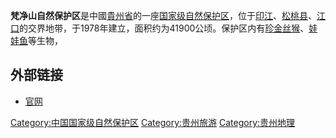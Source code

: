 {{expand|time=2016-03-02T07:05:29+00:00}}
{{unreferenced|time=2016-03-02T07:05:29+00:00}}
{{Coord|27|49|N|108|45|E|region:ES-AR_type:city(1462)_source:cawiki|display=title}}
{{Infobox_protected_area | name = 梵净山自然保护区
|map=China Guizhou
|map_caption=在贵州的位置
  | iucn_category = 
| photo =
| photo_caption = 
| photo_width = 
  | location = [[中华人民共和国|中华人民共和国]][[贵州省|贵州省]]
  | nearest_city =
  | lat_degrees = 
  | lat_minutes = 
  | lat_seconds = 
  | lat_direction = 
  | long_degrees = 
  | long_minutes = 
  | long_seconds = 
  | long_direction = 
  | area = 41900公顷
  | established = 1978年
  | visitation_num =
  | visitation_year =
| visitation_ref = 
  | governing_body = 
| url = http://www.fanjingshan.cn/index1.asp
}}

'''梵净山自然保护区'''是中國[[貴州省|貴州省]]的一座[[国家级自然保护区|国家级自然保护区]]，位于[[印江|印江]]、[[松桃县|松桃县]]、[[江口|江口]]的交界地带，于1978年建立，面积约为41900公顷。保护区内有[[珍金丝猴|珍金丝猴]]、[[娃娃鱼|娃娃鱼]]等生物，{{cn|是同纬度上动植物资源最为丰富的自然保护区。}}

==外部链接==
*[https://web.archive.org/web/20160315080758/http://www.fanjingshan.cn/index1.asp 官网]

{{Guizhou-stub}}

[[Category:中国国家级自然保护区|Category:中国国家级自然保护区]]
[[Category:贵州旅游|Category:贵州旅游]]
[[Category:贵州地理|Category:贵州地理]]